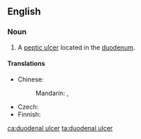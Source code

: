 ==English==
{{wikipedia}}

===Noun===
{{en-noun|head=[[duodenal]] [[ulcer]]}}

# {{context|pathology|lang=en}} A [[peptic ulcer]] located in the [[duodenum]].

====Translations====
{{trans-top|ulcer in the duodenum}}
* Chinese: 
*: Mandarin: {{t|cmn|十二指腸潰瘍|sc=Hani}}, {{t|cmn|十二指肠溃疡|tr=shí'èrzhǐcháng kuìyáng|sc=Hani}}
{{trans-mid}}
* Czech: {{t|cs|dvanáctníkový vřed|m}}
* Finnish: {{t|fi|pohjukaissuolihaava}}
{{trans-bottom}}

[[ca:duodenal ulcer]]
[[ta:duodenal ulcer]]